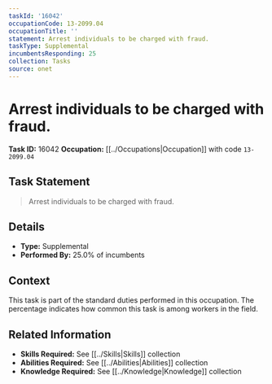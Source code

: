 ```yaml
---
taskId: '16042'
occupationCode: 13-2099.04
occupationTitle: ''
statement: Arrest individuals to be charged with fraud.
taskType: Supplemental
incumbentsResponding: 25
collection: Tasks
source: onet
---
```

# Arrest individuals to be charged with fraud.

**Task ID:** 16042
**Occupation:** [[../Occupations|Occupation]] with code `13-2099.04`

## Task Statement

> Arrest individuals to be charged with fraud.

## Details

- **Type:** Supplemental
- **Performed By:** 25.0% of incumbents

## Context

This task is part of the standard duties performed in this occupation. The percentage indicates how common this task is among workers in the field.

## Related Information

- **Skills Required:** See [[../Skills|Skills]] collection
- **Abilities Required:** See [[../Abilities|Abilities]] collection
- **Knowledge Required:** See [[../Knowledge|Knowledge]] collection
